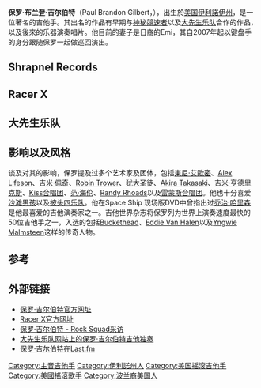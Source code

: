 {{BLP unsourced|time=2020-04-08T00:41:22+00:00}}
{{expand english|time=2020-04-08}}
{{noteTA
|T=zh:保罗·吉尔伯特;zh-hans:保罗·吉尔伯特;zh-hant:保羅·吉伯;
|1=zh:保罗·吉尔伯特;zh-hans:保罗·吉尔伯特;zh-hant:保羅·吉伯;
|2=zh:大先生乐队;zh-hans:大先生乐队;zh-hant:大人物樂團;
|3=zh:保罗·布兰登·吉尔伯特;zh-hans:保罗·布兰登·吉尔伯特;zh-hant:保羅·布蘭登·吉伯;
|4=zh:伊利諾伊州;zh-hans:伊利諾伊州;zh-hant:伊利諾州;
|5=zh:吉米·佩奇;zh-hans:吉米·佩奇;zh-hant:吉米·佩吉;
|6=zh:犹大圣徒;zh-hans:犹大圣徒;zh-hant:猶大祭司;
|7=zh:吉米·亨德里克斯;zh-hans:吉米·亨德里克斯;zh-hant:吉米·罕醉克斯;
|8=zh:吉他手;zh-hans:吉他演奏家;zh-hant:吉他手
}}

{{infobox musical artist
| Background      = 演奏者
| Name            = 保罗·吉尔伯特
| Img             = Mr. Big - Wacken Open Air 2018 18.jpg
| Born            = {{birth date and age|1966|11|6}}<br/>[[美国|美国]][[伊利诺州|伊利诺州]][[卡本代尔|卡本代尔]]（Carbondale）
| Died            = 
| Alias           = 
| Genre           = [[乐器摇滚|乐器摇滚]]、[[重金属音乐|重金属音乐]]、[[硬摇滚|硬摇滚]]
| Instrument      = [[吉他|吉他]]、[[歌唱|歌唱]]、[[电贝斯|电贝斯]]、[[键盘乐器|键盘乐器]]、[[打击乐器|打击乐器]]
| Associated_acts = [[大先生乐队|大先生乐队]]、[[神秘競速者|神秘競速者]]
| Label           = [[环球唱片|日本环球唱片]]、[[Shrapnel_Records|Shrapnel]]
| Notable_instruments = [[Ibanez|Ibanez]] PGM signature series<br>Ibanez Fireman series
| Years_active           = 1985–至今
| URL         = [http://www.paulgilbert.com 官方网站]
}}
'''保罗·布兰登·吉尔伯特'''（Paul Brandon Gilbert，{{bd|1966年|11月6日|}}），出生於[[美国|美国]][[伊利諾伊州|伊利諾伊州]]，是一位著名的吉他手。其出名的作品有早期与[[神秘競速者|神秘競速者]]以及[[大先生乐队|大先生乐队]]合作的作品，以及後來的乐器演奏唱片。他目前的妻子是日裔的Emi，其自2007年起以键盘手的身分跟随保罗一起做巡回演出。

==Shrapnel Records==

==Racer X==

==大先生乐队==

==影响以及风格==
谈及对其的影响，保罗提及过多个艺术家及团体，包括[[東尼·艾歐密|東尼·艾歐密]]、[[Alex_Lifeson|Alex Lifeson]]、[[吉米·佩奇|吉米·佩奇]]、[[Robin_Trower|Robin Trower]]、[[犹大圣徒|犹大圣徒]]、[[Akira_Takasaki|Akira Takasaki]]、[[吉米·亨德里克斯|吉米·亨德里克斯]]、[[Kiss合唱团|Kiss合唱团]]、[[范·海伦|范·海伦]]、[[Randy_Rhoads|Randy Rhoads]]以及[[雷蒙斯合唱团|雷蒙斯合唱团]]。他也十分喜爱[[沙滩男孩|沙滩男孩]]以及[[披头四乐队|披头四乐队]]。他在Space Ship 现场版DVD中曾指出过[[乔治·哈里森|乔治·哈里森]]是他最喜爱的吉他演奏家之一。吉他世界杂志将保罗列为世界上演奏速度最快的50位吉他手之一，入选的包括[[Buckethead|Buckethead]]、[[Eddie_Van_Halen|Eddie Van Halen]]以及[[Yngwie_Malmsteen|Yngwie Malmsteen]]这样的传奇人物。

==参考==
{{reflist}}

==外部链接==
{{commonscat}}
*[http://www.paulgilbert.com/  保罗·吉尔伯特官方网址] {{Wayback|url=http://www.paulgilbert.com/ |date=20201106173627 }}
*[http://www.racerxband.com/ Racer X官方网址] {{Wayback|url=http://www.racerxband.com/ |date=20201020105320 }}
*[https://web.archive.org/web/20081101153041/http://www.rocksquad.net/paul_gilbert_interview.htm 保罗·吉尔伯特 - Rock Squad采访]
*[https://web.archive.org/web/20090110184753/http://mrbigband.info/?id=video&cat=solo&pos=gilbert_solo 大先生乐队网站上的保罗·吉尔伯特吉他独奏]
*[http://www.last.fm/music/Paul+Gilbert 保罗·吉尔伯特在Last.fm] {{Wayback|url=http://www.last.fm/music/Paul+Gilbert |date=20180824004949 }}

{{Authority control}}
{{DEFAULTSORT:Gilbert, Paul}}
[[Category:主音吉他手|Category:主音吉他手]]
[[Category:伊利諾州人|Category:伊利諾州人]]
[[Category:美国摇滚吉他手|Category:美国摇滚吉他手]]
[[Category:美國搖滾歌手|Category:美國搖滾歌手]]
[[Category:波兰裔美国人|Category:波兰裔美国人]]